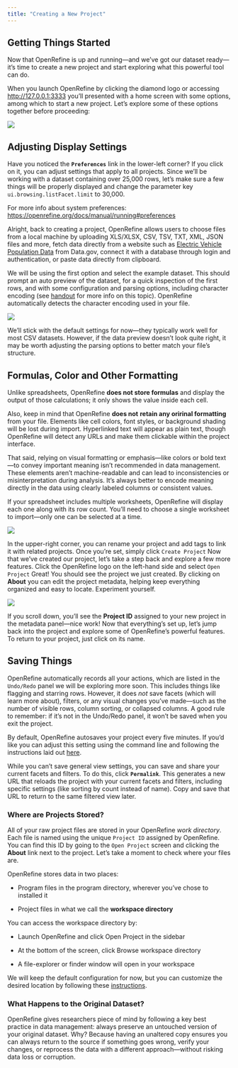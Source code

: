```yaml
---
title: "Creating a New Project"
---
```


## Getting Things Started

Now that OpenRefine is up and running—and we’ve got our dataset ready—it’s time to create a new project and start exploring what this powerful tool can do.

When you launch OpenRefine by clicking the diamond logo or accessing [http://127.0.0.1:3333](http://127.0.0.1:3333/){target="_blank"} you'll presented with a home screen with some options, among which to start a new project. Let's explore some of these options together before proceeding:

![](images/create-project.png)

::: {.callout-important collapse="true" icon="true"}
## Adjusting Display Settings

Have you noticed the **`Preferences`** link in the lower-left corner? If you click on it, you can adjust settings that apply to all projects. Since we’ll be working with a dataset containing over 25,000 rows, let’s make sure a few things will be properly displayed and change the parameter key `ui.browsing.listFacet.limit` to 30,000.

For more info about system preferences: <https://openrefine.org/docs/manual/running#preferences>
:::

Alright, back to creating a project, OpenRefine allows users to choose files from a local machine by uploading XLS/XLSX, CSV, TSV, TXT, XML, JSON files and more, fetch data directly from a website such as [Electric Vehicle Population Data](https://catalog.data.gov/dataset/electric-vehicle-population-data){target="_blank"} from Data.gov, connect it with a database through login and authentication, or paste data directly from clipboard.

We will be using the first option and select the example dataset. This should prompt an auto preview of the dataset, for a quick inspection of the first rows, and with some configuration and parsing options, including character encoding (see [handout](https://perma.cc/Q42N-M5YK){target="_blank"} for more info on this topic). OpenRefine automatically detects the character encoding used in your file.

![](images/preview-project-02.png)

We’ll stick with the default settings for now—they typically work well for most CSV datasets. However, if the data preview doesn’t look quite right, it may be worth adjusting the parsing options to better match your file’s structure.

::: {.callout-important collapse="true" icon="true"}
## Formulas, Color and Other Formatting

Unlike spreadsheets, OpenRefine **does not store formulas** and display the output of those calculations; it only shows the value inside each cell.

Also, keep in mind that OpenRefine **does not** **retain any oririnal formatting** from your file. Elements like cell colors, font styles, or background shading will be lost during import. Hyperlinked text will appear as plain text, though OpenRefine will detect any URLs and make them clickable within the project interface.

That said, relying on visual formatting or emphasis—like colors or bold text—to convey important meaning isn’t recommended in data management. These elements aren't machine-readable and can lead to inconsistencies or misinterpretation during analysis. It's always better to encode meaning directly in the data using clearly labeled columns or consistent values.
:::

If your spreadsheet includes multiple worksheets, OpenRefine will display each one along with its row count. You’ll need to choose a single worksheet to import—only one can be selected at a time.

![](images/example-multiple-sheets.png)

In the upper-right corner, you can rename your project and add tags to link it with related projects. Once you're set, simply click `Create Project` Now that we've created our project, let's take a step back and explore a few more features. Click the OpenRefine logo on the left-hand side and select `Open Project` Great! You should see the project we just created. By clicking on **About** you can edit the project metadata, helping keep everything organized and easy to locate. Experiment yourself.

![](images/project-details-01.png)

If you scroll down, you'll see the **Project ID** assigned to your new project in the metadata panel—nice work! Now that everything’s set up, let’s jump back into the project and explore some of OpenRefine’s powerful features. To return to your project, just click on its name.

## Saving Things

OpenRefine automatically records all your actions, which are listed in the `Undo/Redo` panel we will be exploring more soon. This includes things like flagging and starring rows. However, it does *not* save facets (which will learn more about), filters, or any visual changes you’ve made—such as the number of visible rows, column sorting, or collapsed columns. A good rule to remember: if it’s not in the Undo/Redo panel, it won’t be saved when you exit the project.

By default, OpenRefine autosaves your project every five minutes. If you'd like you can adjust this setting using the command line and following the instructions laid out [here](https://openrefine.org/docs/manual/running#jvm-preferences){target="_blank"}.

While you can't save general view settings, you can save and share your current facets and filters. To do this, click **`Permalink`**. This generates a new URL that reloads the project with your current facets and filters, including specific settings (like sorting by count instead of name). Copy and save that URL to return to the same filtered view later.

### Where are Projects Stored?

All of your raw project files are stored in your OpenRefine *work directory*. Each file is named using the unique `Project ID` assigned by OpenRefine. You can find this ID by going to the `Open Project` screen and clicking the **About** link next to the project. Let's take a moment to check where your files are.

OpenRefine stores data in two places:

-   Program files in the program directory, wherever you’ve chose to installed it

-   Project files in what we call the **workspace directory**

You can access the workspace directory by:

-   Launch OpenRefine and click Open Project in the sidebar

-   At the bottom of the screen, click Browse workspace directory

-   A file-explorer or finder window will open in your workspace

We will keep the default configuration for now, but you can customize the desired location by following these [instructions](https://openrefine.org/docs/manual/installing#set-where-data-is-stored){target="_blank"}.

### What Happens to the Original Dataset?

OpenRefine gives researchers piece of mind by following a key best practice in data management: always preserve an untouched version of your original dataset. Why? Because having an unaltered copy ensures you can always return to the source if something goes wrong, verify your changes, or reprocess the data with a different approach—without risking data loss or corruption.
